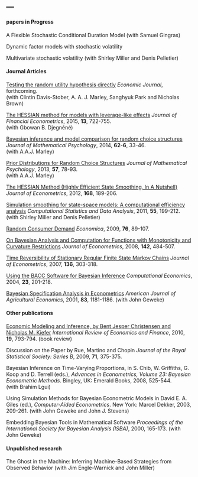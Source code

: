 ---
---

#### papers in Progress

A Flexible Stochastic Conditional Duration Model
(with Samuel Gingras)

Dynamic factor models with stochastic volatility

Multivariate stochastic volatility
(with Shirley Miller and Denis Pelletier)

#### Journal Articles

[Testing the random utility hypothesis directly](./papers/McCaDaviMarlParkBrow.pdf)
*Economic Journal*, forthcoming.  
(with Clintin Davis-Stober, A. A. J. Marley, Sanghyuk Park and Nicholas Brown)

[The HESSIAN method for models with leverage-like effects](./papers/DjegMcCa14.pdf)
*Journal of Financial Econometrics*, 2015,
**13**, 722-755.  
(with Gbowan B. Djegnéné)

[Bayesian inference and model comparison for random choice structures](./papers/McCaMarl_JMP_14.pdf)
*Journal of Mathematical Psychology*, 2014,
**62-6**, 33-46.  
(with A.A.J. Marley)

[Prior Distributions for Random Choice Structures](./papers/McCaMarl_JMP_13.pdf)
*Journal of Mathematical Psychology*, 2013,
**57**, 78-93.  
(with A.A.J. Marley)

[The HESSIAN Method (Highly Efficient State Smoothing, In A Nutshell)](./papers/McCa_JEconometrics_12.pdf)
*Journal of Econometrics*, 2012,
**168**, 189-206.

[Simulation smoothing for state-space models: A computational efficiency analysis](./papers/McCaMillPell_CSDA_11.pdf)
*Computational Statistics and Data Analysis*, 2011,
**55**, 199-212.  
(with Shirley Miller and Denis Pelletier)

[Random Consumer Demand](./papers/McCa_Economica_09.pdf)
*Economica*, 2009,
**76**, 89-107.
 
[On Bayesian Analysis and Computation for Functions with Monotonicity and Curvature Restrictions](./papers/McCa_JEconometrics_08.pdf)
*Journal of Econometrics*, 2008,
**142**, 484-507.

[Time Reversibility of Stationary Regular Finite State Markov Chains](./papers/McCa_JEconometrics_07.pdf)
*Journal of Econometrics*, 2007,
**136**, 303-318.

[Using the BACC Software for Bayesian Inference](./papers/McCa_CompEcon_04.pdf)
*Computational Economics*, 2004,
**23**, 201-218.

[Bayesian Specification Analysis in Econometrics](./papers/GeweMcCa_AJAE_01.pdf)
*American Journal of Agricultural Economics*, 2001,
**83**, 1181-1186. (with John Geweke)

#### Other publications

[Economic Modeling and Inference, by Bent Jesper Christensen and Nicholas M. Kiefer](./papers/McCa_IREF_10.pdf)
*International Review of Economics and Finance*, 2010,
**19**, 793-794.
(book review)

Discussion on the Paper by Rue, Martino and Chopin
*Journal of the Royal Statistical Society: Series B*, 2009,
**71**, 375-375.

Bayesian Inference on Time-Varying Proportions,
in S. Chib, W. Griffiths, G. Koop and D. Terrell (eds.),
*Advances in Econometrics, Volume 23: Bayesian Econometric Methods*.
Bingley, UK: Emerald Books, 2008, 525-544.  
(with Brahim Lgui)

Using Simulation Methods for Bayesian Econometric Models
in  David E. A. Giles (ed.),
*Computer-Aided Econometrics*.
New York: Marcel Dekker, 2003, 209-261. (with John Geweke and John J. Stevens)

Embedding Bayesian Tools in Mathematical Software
*Proceedings of the International Society for Bayesian Analysis (ISBA)*, 2000, 165-173.
(with John Geweke)

#### Unpublished research

The Ghost in the Machine: Inferring Machine-Based Strategies from Observed Behavior
(with Jim Engle-Warnick and John Miller)
